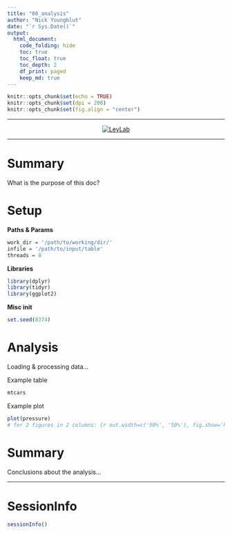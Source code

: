 ```yaml
---
title: "00_analysis"
author: "Nick Youngblut"
date: "`r Sys.Date()`"
output:
  html_document:
    code_folding: hide
    toc: true
    toc_float: true
    toc_depth: 2
    df_print: paged
    keep_md: true
---
```


```r
knitr::opts_chunk$set(echo = TRUE)
knitr::opts_chunk$set(dpi = 200)
knitr::opts_chunk$set(fig.align = "center")
```

***

<center>
[![LeyLab](LeyLab_logo.png)](https://leylab.com/)
</center>

***

# Summary

What is the purpose of this doc?

# Setup

**Paths & Params**

```r
work_dir = '/path/to/working/dir/'
infile = '/path/to/input/table'
threads = 8
```

**Libraries**

```r
library(dplyr)
library(tidyr)
library(ggplot2)
```

**Misc init**

```r
set.seed(8374)   
```

# Analysis

Loading & processing data...

Example table

```r
mtcars
```


Example plot

```r
plot(pressure)
# for 2 figures in 2 columns: {r out.width=c('50%', '50%'), fig.show='hold'}
```


# Summary

Conclusions about the analysis...

***

# SessionInfo

```r
sessionInfo()
```
